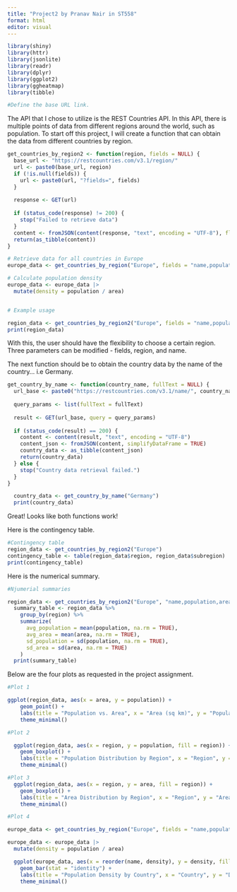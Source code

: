 ```yaml
---
title: "Project2 by Pranav Nair in ST558"
format: html
editor: visual
---
```



```r
library(shiny)
library(httr)
library(jsonlite)
library(readr)
library(dplyr)
library(ggplot2)
library(ggheatmap)
library(tibble)

#Define the base URL link.

```

The API that I chose to utilize is the REST Countries API.  In this API, there is multiple points of data from different regions around the world, such as population.  To start off this project, I will create a function that can obtain the data from different countries by region.
```r


get_countries_by_region2 <- function(region, fields = NULL) {
  base_url <- "https://restcountries.com/v3.1/region/"
  url <- paste0(base_url, region)
  if (!is.null(fields)) {
    url <- paste0(url, "?fields=", fields)
  }
  
  response <- GET(url)
  
  if (status_code(response) != 200) {
    stop("Failed to retrieve data")
  }
  content <- fromJSON(content(response, "text", encoding = "UTF-8"), flatten = TRUE)
  return(as_tibble(content))
}

# Retrieve data for all countries in Europe
europe_data <- get_countries_by_region("Europe", fields = "name,population,area")

# Calculate population density
europe_data <- europe_data |>
  mutate(density = population / area)


# Example usage

region_data <- get_countries_by_region2("Europe", fields = "name,population")
print(region_data)


```
With this, the user should have the flexibility to choose a certain region.  Three parameters can be modified - fields, region, and name.


The next function should be to obtain the country data by the name of the country... i.e Germany.
```r
get_country_by_name <- function(country_name, fullText = NULL) {
  url_base <- paste0("https://restcountries.com/v3.1/name/", country_name)
  
  query_params <- list(fullText = fullText)
  
  result <- GET(url_base, query = query_params)
  
  if (status_code(result) == 200) {
    content <- content(result, "text", encoding = "UTF-8")
    content_json <- fromJSON(content, simplifyDataFrame = TRUE)
    country_data <- as_tibble(content_json)
    return(country_data)
  } else {
    stop("Country data retrieval failed.")
  }
}

  country_data <- get_country_by_name("Germany")
  print(country_data)
```
Great!  Looks like both functions work!


Here is the contingency table.
```r
#Contingency table
region_data <- get_countries_by_region2("Europe")
contingency_table <- table(region_data$region, region_data$subregion)
print(contingency_table)
```



Here is the numerical summary.
```r
#Njumerial summaries

region_data <- get_countries_by_region2("Europe", "name,population,area,region")
  summary_table <- region_data %>% 
    group_by(region) %>% 
    summarize(
      avg_population = mean(population, na.rm = TRUE),
      avg_area = mean(area, na.rm = TRUE),
      sd_population = sd(population, na.rm = TRUE),
      sd_area = sd(area, na.rm = TRUE)
    )
  print(summary_table)

```


Below are the four plots as requested in the project assignment.
```r
#Plot 1

ggplot(region_data, aes(x = area, y = population)) +
    geom_point() +
    labs(title = "Population vs. Area", x = "Area (sq km)", y = "Population") +
    theme_minimal()
```

```r
#Plot 2

  ggplot(region_data, aes(x = region, y = population, fill = region)) +
    geom_boxplot() +
    labs(title = "Population Distribution by Region", x = "Region", y = "Population") +
    theme_minimal()

```



```r
#Plot 3
  ggplot(region_data, aes(x = region, y = area, fill = region)) +
    geom_boxplot() +
    labs(title = "Area Distribution by Region", x = "Region", y = "Area (sq km)") +
    theme_minimal()

```


```r
#Plot 4

europe_data <- get_countries_by_region("Europe", fields = "name,population,area")

europe_data <- europe_data |>
  mutate(density = population / area)

  ggplot(europe_data, aes(x = reorder(name, density), y = density, fill = region)) +
    geom_bar(stat = "identity") +
    labs(title = "Population Density by Country", x = "Country", y = "Density (pop/sq km)") +
    theme_minimal()


```

